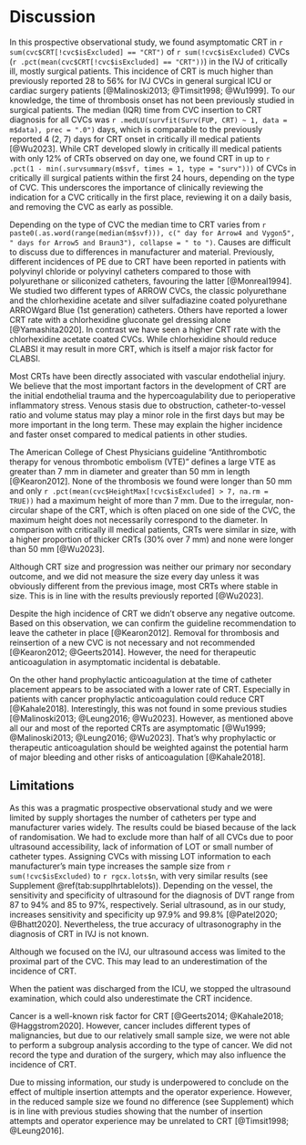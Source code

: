 # Discussion

In this prospective observational study,
we found asymptomatic CRT in `r sum(cvc$CRT[!cvc$isExcluded] == "CRT")` of `r sum(!cvc$isExcluded)` CVCs (`r .pct(mean(cvc$CRT[!cvc$isExcluded] == "CRT"))`) in the IVJ of critically ill, mostly surgical patients.
This incidence of CRT is much higher than previously reported 28 to 56% for IVJ CVCs in general surgical ICU or cardiac surgery patients [@Malinoski2013; @Timsit1998; @Wu1999].
To our knowledge, the time of thrombosis onset has not been previously studied in surgical patients.
The median (IQR) time from CVC insertion to CRT diagnosis for all CVCs was `r .medLU(survfit(Surv(FUP, CRT) ~ 1, data = m$data), prec = ".0")` days, which is comparable to the previously reported 4 (2, 7) days for CRT onset in critically ill medical patients [@Wu2023].
While CRT developed slowly in critically ill medical patients with only 12% of CRTs observed on day one, we found CRT in up to `r .pct(1 - min(.survsummary(m$svf, times = 1, type = "surv")))` of CVCs in critically ill surgical patients within the first 24 hours, depending on the type of CVC.
This underscores the importance of clinically reviewing the indication for a CVC critically in the first place, reviewing it on a daily basis, and removing the CVC as early as possible.

Depending on the type of CVC the median time to CRT
varies from `r paste0(.as.word(range(median(m$svf))), c(" day for Arrow4 and Vygon5", " days for Arrow5 and Braun3"), collapse = " to ")`.
Causes are difficult to discuss due to differences in manufacturer and material.
Previously, different incidences of PE due to CRT have been reported in patients with
polyvinyl chloride or polyvinyl catheters compared to those with
polyurethane or siliconized catheters, favouring the latter [@Monreal1994].
We studied two different types of ARROW CVCs, the classic polyurethane and the
chlorhexidine acetate and silver sulfadiazine coated polyurethane ARROWgard Blue (1st generation) catheters.
Others have reported a lower CRT rate with a chlorhexidine gluconate gel dressing alone [@Yamashita2020].
In contrast we have seen a higher CRT rate with the chlorhexidine acetate coated CVCs.
While chlorhexidine should reduce CLABSI it may result in more CRT, which is itself a major risk factor for CLABSI.

Most CRTs have been directly associated with vascular endothelial injury.
We believe that the most important factors in the development of CRT are the initial endothelial trauma and the hypercoagulability due to perioperative inflammatory stress.
Venous stasis due to obstruction, catheter-to-vessel ratio and volume status may play a minor role in the first days but may be more important in the long term.
These may explain the higher incidence and faster onset compared to medical patients in other studies.

The American College of Chest Physicians guideline "Antithrombotic therapy for venous thrombotic embolism (VTE)" defines a large VTE as greater than 7 mm in diameter and greater than 50 mm in length [@Kearon2012].
None of the thrombosis we found were longer than 50 mm and only `r .pct(mean(cvc$HeightMax[!cvc$isExcluded] > 7, na.rm = TRUE))` had a maximum height of more than 7 mm.
Due to the irregular, non-circular shape of the CRT, which is often placed on one side of the CVC, the maximum height does not necessarily correspond to the diameter.
In comparison with critically ill medical patients, CRTs were similar in size, with a higher proportion of thicker CRTs (30% over 7 mm) and none were longer than 50 mm [@Wu2023].

Although CRT size and progression was neither our primary nor secondary outcome, and we did not measure the size every day unless it was obviously different from the previous image, most CRTs where stable in size.
This is in line with the results previously reported [@Wu2023].

Despite the high incidence of CRT we didn't observe any negative outcome.
Based on this observation, we can confirm the guideline recommendation to leave the catheter in place [@Kearon2012].
Removal for thrombosis and reinsertion of a new CVC is not necessary and not recommended [@Kearon2012; @Geerts2014].
However, the need for therapeutic anticoagulation in asymptomatic incidental is debatable.

On the other hand prophylactic anticoagulation at the time of catheter placement appears to be associated with a lower rate of CRT.
Especially in patients with cancer prophylactic anticoagulation could reduce CRT [@Kahale2018].
Interestingly, this was not found in some previous studies [@Malinoski2013; @Leung2016; @Wu2023].
However, as mentioned above all our and most of the reported CRTs are asymptomatic [@Wu1999; @Malinoski2013; @Leung2016; @Wu2023].
That's why prophylactic or therapeutic anticoagulation should be weighted against the potential harm of major bleeding and other risks of anticoagulation [@Kahale2018].

## Limitations

As this was a pragmatic prospective observational study and we were limited by
supply shortages the number of catheters per type and manufacturer varies widely.
The results could be biased because of the lack of randomisation.
We had to exclude more than half of all CVCs due to poor ultrasound accessibility, lack of information of LOT or small number of catheter types.
Assigning CVCs with missing LOT information to each manufacturer's main type increases the sample size from `r sum(!cvc$isExcluded)` to `r rgcx.lots$n`, with very similar results (see Supplement \@ref(tab:supplhrtablelots)).
Depending on the vessel, the sensitivity and specificity of ultrasound for the diagnosis of DVT range from 87 to 94% and 85 to 97%, respectively.
Serial ultrasound, as in our study, increases sensitivity and specificity up 97.9% and 99.8% [@Patel2020; @Bhatt2020].
Nevertheless, the true accuracy of ultrasonography in the diagnosis of CRT in IVJ is not known.

Although we focused on the IVJ, our ultrasound access was limited to the proximal part of the CVC.
This may lead to an underestimation of the incidence of CRT.

When the patient was discharged from the ICU, we stopped the ultrasound examination, which could also underestimate the CRT incidence.

Cancer is a well-known risk factor for CRT [@Geerts2014; @Kahale2018; @Haggstrom2020].
However, cancer includes different types of malignancies, but due to our relatively small sample size, we were not able to perform a subgroup analysis according to the type of cancer.
We did not record the type and duration of the surgery, which may also influence the incidence of CRT.

Due to missing information, our study is underpowered to conclude on the effect of multiple insertion attempts and the operator experience.
However, in the reduced sample size we found no difference (see Supplement) which is in line with previous studies showing that the number of insertion attempts and operator experience may be unrelated to CRT [@Timsit1998; @Leung2016].
